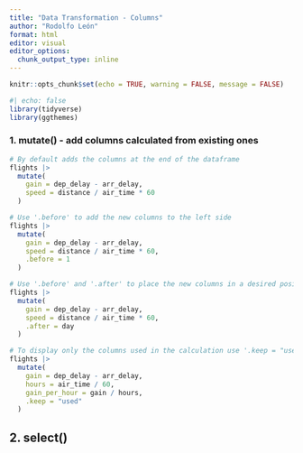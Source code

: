 ```yaml
---
title: "Data Transformation - Columns"
author: "Rodolfo León"
format: html
editor: visual
editor_options: 
  chunk_output_type: inline
---
```


```r
knitr::opts_chunk$set(echo = TRUE, warning = FALSE, message = FALSE)
```

```r
#| echo: false
library(tidyverse)
library(ggthemes)
```

### 1. mutate() - add columns calculated from existing ones

```r
# By default adds the columns at the end of the dataframe
flights |> 
  mutate(
    gain = dep_delay - arr_delay,
    speed = distance / air_time * 60
  )
```

```r
# Use '.before' to add the new columns to the left side
flights |> 
  mutate(
    gain = dep_delay - arr_delay,
    speed = distance / air_time * 60,
    .before = 1
  )
```

```r
# Use '.before' and '.after' to place the new columns in a desired position
flights |> 
  mutate(
    gain = dep_delay - arr_delay,
    speed = distance / air_time * 60,
    .after = day
  )
```

```r
# To display only the columns used in the calculation use '.keep = "used"' 
flights |> 
  mutate(
    gain = dep_delay - arr_delay,
    hours = air_time / 60,
    gain_per_hour = gain / hours,
    .keep = "used"
  )
```

## 2. select()

```r

```

